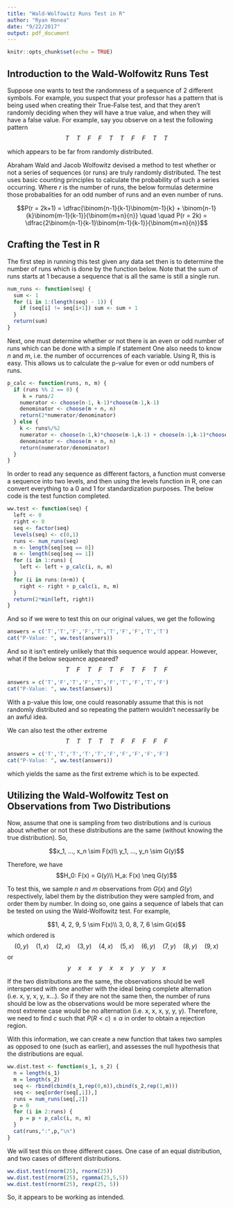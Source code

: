 ```yaml
---
title: "Wald-Wolfowitz Runs Test in R"
author: "Ryan Honea"
date: "9/22/2017"
output: pdf_document
---
```


```r
knitr::opts_chunk$set(echo = TRUE)
```

## Introduction to the Wald-Wolfowitz Runs Test
Suppose one wants to test the randomness of a sequence of 2 different symbols. For example, you suspect that your professor has a pattern that is being used when creating their True-False test, and that they aren't randomly deciding when they will have a true value, and when they will have a false value. For example, say you observe on a test the following pattern
$$
T \quad T \quad F \quad F \quad T \quad T \quad F \quad F \quad T \quad T
$$

which appears to be far from randomly distributed. 

Abraham Wald and Jacob Wolfowitz devised a method to test whether or not a series of sequences (or runs) are truly randomly distributed. The test uses basic counting principles to calculate the probability of such a series occurring. Where $r$ is the number of runs, the below formulas determine those probabalities for an odd number of runs and an even number of runs.

$$P(r = 2k+1) = \dfrac{\binom{n-1}{k-1}\binom{m-1}{k} + \binom{n-1}{k}\binom{m-1}{k-1}}{\binom{m+n}{n}} \quad \quad
P(r = 2k)   = \dfrac{2\binom{n-1}{k-1}\binom{m-1}{k-1}}{\binom{m+n}{n}}$$

## Crafting the Test in R
The first step in running this test given any data set then is to determine the number of runs which is done by the function below. Note that the sum of runs starts at 1 because a sequence that is all the same is still a single run.
```r
num_runs <- function(seq) {
  sum <- 1
  for (i in 1:(length(seq) - 1)) {
    if (seq[i] != seq[i+1]) sum <- sum + 1
  }
  return(sum)
}
```

Next, one must determine whether or not there is an even or odd number of runs which can be done with a simple if statement One also needs to know $n$ and $m$, i.e. the number of occurrences of each variable. Using R, this is easy. This allows us to calculate the p-value for even or odd numbers of runs.

```r
p_calc <- function(runs, n, m) {
  if (runs %% 2 == 0) {
     k = runs/2
    numerator <- choose(n-1, k-1)*choose(m-1,k-1)
    denominator <- choose(m + n, n)
    return(2*numerator/denominator) 
  } else {
    k <- runs%/%2
    numerator <- choose(n-1,k)*choose(m-1,k-1) + choose(n-1,k-1)*choose(m-1,k)
    denominator <- choose(m + n, n)
    return(numerator/denominator)
  }
}
```

In order to read any sequence as different factors, a function must converse a sequence into two levels, and then using the levels function in R, one can convert everything to a 0 and 1 for standardization purposes. The below code is the test function completed.

```r
ww.test <- function(seq) {
  left <- 0
  right <- 0
  seq <- factor(seq)
  levels(seq) <- c(0,1)
  runs <- num_runs(seq)
  n <- length(seq[seq == 0])
  m <- length(seq[seq == 1])
  for (i in 1:runs) {
    left <- left + p_calc(i, n, m)
  }
  for (i in runs:(n+m)) {
    right <- right + p_calc(i, n, m)
  }
  return(2*min(left, right))
}
```

And so if we were to test this on our original values, we get the following

```r
answers = c('T','T','F','F','T','T','F','F','T','T')
cat("P-Value: ", ww.test(answers))
```

And so it isn't entirely unlikely that this sequence would appear. However, what if the below sequence appeared?
$$T\quad F\quad T\quad F\quad T\quad F\quad T\quad F\quad T\quad F$$
```r
answers = c('T','F','T','F','T','F','T','F','T','F')
cat("P-Value: ", ww.test(answers))
```

With a p-value this low, one could reasonably assume that this is not randomly distributed and so repeating the pattern wouldn't necessarily be an awful idea.

We can also test the other extreme
$$
T\quad T\quad T\quad T \quad T \quad F\quad F\quad F\quad F\quad F
$$

```r
answers = c('T','T','T','T','T','F','F','F','F','F')
cat("P-Value: ", ww.test(answers))
```

which yields the same as the first extreme which is to be expected.

## Utilizing the Wald-Wolfowitz Test on Observations from Two Distributions
Now, assume that one is sampling from two distributions and is curious about whether or not these distributions are the same (without knowing the true distribution). So,

$$x_1, ..., x_n \sim F(x)\\
y_1, ..., y_n \sim G(y)$$

Therefore, we have
$$H_0: F(x) = G(y)\\
H_a: F(x) \neq G(y)$$

To test this, we sample $n$ and $m$ observations from $G(x)$ and $G(y)$ respectively, label them by the distribution they were sampled from, and order them by number. In doing so, one gains a sequence of labels that can be tested on using the Wald-Wolfowitz test. For example, 

$$1, 4, 2, 9, 5 \sim F(x)\\
3, 0, 8, 7, 6 \sim G(x)$$
which ordered is
$$(0,y)\quad(1,x)\quad(2,x)\quad(3,y)\quad(4,x)\quad(5,x)\quad(6,y)\quad(7,y)\quad(8,y)\quad(9,x)$$
or 
$$
y \quad x \quad x \quad y \quad x \quad x \quad y \quad y \quad y \quad x
$$

If the two distributions are the same, the observations should be well interspersed with one another with the ideal being complete alternation (i.e. x, y, x, y, x...). So if they are not the same then, the number of runs should be low as the observations would be more seperated where the most extreme case would be no alternation (i.e. x, x, x, y, y, y). Therefore, we need to find $c$ such that $P(R < c) \leq \alpha$ in order to obtain a rejection region. 

With this information, we can create a new function that takes two samples as opposed to one (such as earlier), and assesses the null hypothesis that the distributions are equal.

```r
ww.dist.test <- function(s_1, s_2) {
  n = length(s_1)
  m = length(s_2)
  seq <- rbind(cbind(s_1,rep(0,n)),cbind(s_2,rep(1,m)))
  seq <- seq[order(seq[,1]),]
  runs = num_runs(seq[,2])
  p = 0
  for (i in 2:runs) {
    p = p + p_calc(i, n, m)
  }
  cat(runs,":",p,"\n")
}
```

We will test this on three different cases. One case of an equal distribution, and two cases of different distributions.

```r
ww.dist.test(rnorm(25), rnorm(25))
ww.dist.test(rnorm(25), rgamma(25,5,5))
ww.dist.test(rnorm(25), rexp(25, 5))
````

So, it appears to be working as intended.